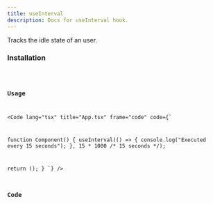 ```yaml
---
title: useInterval
description: Docs for useInterval hook.
---
```



Tracks the idle state of an user.

### Installation
<Code code="npx rabbithook@latest add use-interval" lang="bash" frame={false} />

### Usage
<Code
    lang="tsx"
    title="App.tsx"
    frame="code"
    code={`

function Component() {
  useInterval(() => {
    console.log("Executed every 15 seconds");
  }, 15 * 1000 /* 15 seconds */);

  return ();
}
`}
  />

### Code
<Tabs>
  <TabItem label="Typescript">
    <Code
      lang="ts"
      title="use-interval.ts"
      frame="code"
      code={hookTypescript}
    />
  </TabItem>
  <TabItem label="Javascript">
    <Code
      lang="js"
      title="use-interval.js"
      frame="code"
      code={hookJavascript}
    />
  </TabItem>
</Tabs>

